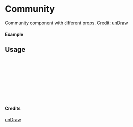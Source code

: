 
<Meta of={Community} title="unDraw/Community" />

# Community

Community component with different props.
Credit: [unDraw](https://undraw.co/illustrations)

#### Example

<Canvas of={Community.Primary} />

## Usage

```ts
import { Community } from "yadl-ui";

const Example = () => {
  return (
      <Community />
  );
};

export default Example;
```

#### Credits
[unDraw](https://undraw.co/illustrations)
